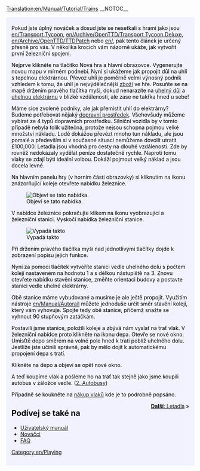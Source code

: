[[Translation:en/Manual/Tutorial/Trains]]
__NOTOC__
{{en/Tabs|5|3
|Výuka/Cs|1. Začínáme<!--
-->|Výuka/Autobusy/Cs|2. Autobusy<!--
-->|Výuka/Vlaky/Cs|3. Vlaky<!--
-->|Výuka/Letadla/Cs|4. Letadla<!--
-->|Výuka/Závěr/Cs|5. Závěr}}
<div style="padding:.5em 1em 1em 1em; border-top:none; background-color:#f1f2fe; color:#000;">
{{cs/Cvičení}}

Pokud jste úplný nováček a dosud jste se nesetkali s hrami jako jsou [[en/Transport Tycoon]], [[en/Archive/OpenTTD/Transport Tycoon Deluxe]], [[en/Archive/OpenTTD/TTDPatch]] nebo [[en/]], pak tento článek je určený přesně pro vás. V několika krocích vám názorně ukáže, jak vytvořit první železniční spojení.

Nejprve klikněte na tlačitko Nová hra a hlavní obrazovce. Vygenerujte novou mapu v mírném podnebí. Nyní si ukážeme jak propojit důl na uhlí s tepelnou elektrárnou. Převoz uhlí je poměrně velmi výnosný podnik vzhledem k tomu, že uhlí je nejvýdělečnější [[cs/Zboží|zboží]] ve hře. Posuňte se na mapě držením pravého tlačítka myši, dokud nenarazíte na [[cs/Uhelný důl|uhelný důl]] a [[cs/Uhelná elektrárna|uhelnou elektrárnu]] v blízké vzdálenosti, ale zase ne takřka hned u sebe!

{{en/Phototable|[[File:en/tutorial1.png|500px|Něco obdobného je naprosto vyhovující našemu příkladu.]]|Něco obdobného je naprosto vyhovující našemu příkladu.|center}}

Máme sice zvolené podniky, ale jak přemístit uhlí do elektrárny? Budeme potřebovat nějaký [[en/Dopravní prostředky|dopravní prostředek]]. Všehovšudy můžeme vybírat ze 4 typů dopravních prostředku. Silniční vozidla by v tomto případě nebyla tolik užitečná, protože nejsou schopna pojmou velké množství nákladu. Lodě dokážou převézt mnoho tun nákladu, ale jsou pomalé a především si v současné situaci nemůžeme dovolit utratit £100,000. Letadla jsou vhodná pro cesty na dlouhé vzdálenosti. Zde by rovněž nedokázaly vydělat peníze dostatečně rychle. Naproti tomu vlaky se zdají býti ideální volbou. Dokáží pojmout velký náklad a jsou docela levné.

Na hlavním panelu hry (v horním části obrazovky) si kliknutím na ikonu znázorňující koleje otevřete nabídku železnice.

[[File:en/Railroad Construction.png|center|Objeví se tato nabídka.]]

V nabídce železnice pokračujte klikem na ikonu vyobrazující a železniční stanici. Vyskočí nabídka železniční stanice.

[[File:en/stationgui.png|center|Vypadá takto]]

Při držením pravého tlačítka myši nad jednotlivými tlačítky dojde k zobrazení popisu jejich funkce.

Nyní za pomoci tlačítek vytvoříte stanici vedle uhelného dolu s počtem kolejí nastaveném na hodnotu 1 a s délkou nástupiště na 3. Znovu otevřete nabídku stavění stanice, změňte orientaci budovy a postavte stanici vedle uhelné elektrárny.

{{en/Phototable|[[File:en/tutorial2.png|500px|Měly byste dosáhnout zhruba takovéhoto výsledku.]]|Měly byste dosáhnout zhruba takovéhoto výsledku.|center}}

Obě stanice máme vybudované a musíme je ale ještě propojit. Využitím nástroje [[en/Manual/Autorail]] můžete jednoduše určit směr stavění kolejí, který vám vyhovuje. Spojte tedy obě stanice, přičemž snažte se vyhnout 90 stupňovým zatáčkám.

{{en/Phototable|[[File:en/tutorial3.png|500px|Zhruba takto.]]|Zhruba takto.|center}}

Postavili jsme stanice, položili koleje a zbývá nám vyslat na trať vlak. V železniční nabídce proto klikněte na ikonu depa. Otevře se nové okno. Umisťtě depo směrem na volné pole hned k trati poblíž uhelného dolu. Jestliže jste učinili správně, pak by mělo dojít k automatickému propojení depa s tratí.

Klikněte na depo a objeví se opět nové okno.

{{en/Phototable|[[File:en/tutorial4.png|500px|Okno depa.]]|Okno depa.|center}}

A teď koupíme vlak a pošleme ho na trať tak stejně jako jsme koupili autobus v záložce vedle. ([[cs/Manual/Výuka/Autobusy|2. Autobusy]])

Případně se koukněte na [[cs/Manual/Nákup vlaků|nákup vlaků]] kde je to podrobně popsáno. 

<span style="float: right">[[cs/Manual/Výuka/Letadla|'''Další''': Letadla]] &raquo;</span>

==Podívej se také na==
*[[cs/Manual/OpenTTD|Uživatelský manuál]]
*[[cs/Manual/Výuka|Nováčci]]
*[[cs/Archive/Other/FAQ|FAQ]]



[[Category:en/Playing]]
